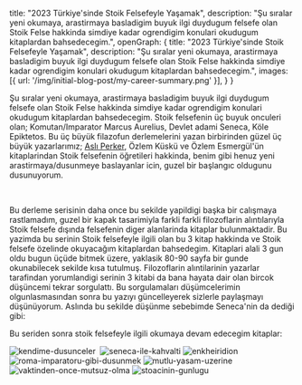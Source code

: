   title: "2023 Türkiye'sinde Stoik Felsefeyle Yaşamak",
  description: "Şu sıralar yeni okumaya, arastirmaya basladigim buyuk ilgi duydugum felsefe olan Stoik Felse hakkinda simdiye kadar ogrendigim konulari okudugum kitaplardan bahsedecegim.",
  openGraph: {
    title: "2023 Türkiye'sinde Stoik Felsefeyle Yaşamak",
    description: "Şu sıralar yeni okumaya, arastirmaya basladigim buyuk ilgi duydugum felsefe olan Stoik Felse hakkinda simdiye kadar ogrendigim konulari okudugum kitaplardan bahsedecegim.",
    images: [{ url: '/img/initial-blog-post/my-career-summary.png' }],
  }
}

Şu sıralar yeni okumaya, arastirmaya basladigim buyuk ilgi duydugum felsefe olan Stoik Felse hakkinda simdiye kadar ogrendigim konulari okudugum kitaplardan bahsedecegim.
Stoik felsefenin üç buyuk onculeri olan; Komutan/Imparator Marcus Aurelius, Devlet adami Seneca, Köle Epiktetos.
Bu üç büyük filazofun derlemelerini yazan birbirinden güzel üç büyük yazarlarımız; [Aslı Perker](http://asliperker.com), Özlem Küskü ve Özlem Esmergül'ün kitaplarindan Stoik felsefenin öğretileri hakkinda, benim gibi henuz yeni arastirmaya/dusunmeye baslayanlar icin, guzel bir başlangıc oldugunu dusunuyorum.

<div className="flex flex-col sm:flex-row items-center">
  <Image inline="true" width={400} height={400} src="/books/unutma-mutlu-bir-hayat-cok-az-seye-bagli.jpg" alt=""/>
  <Image inline="true" width={400} height={400} src="/books/gladyator-kararini-arenada-verir.jpeg" alt=""/>
  <Image inline="true" width={400} height={400} src="/books/kendisinin-efendisi-olmayan-hic-kimse-ozgur-degildir.jpg" alt=""/>
</div>

Bu derleme serisinin daha once bu sekilde yapildigi başka bir calışmaya rastlamadım, guzel bir kapak tasarimiyla farkli farkli filozoflarin alıntılarıyla Stoik felsefe dışında felsefenin diger alanlarinda kitaplar bulunmaktadir.
Bu yazimda bu serinin Stoik felsefeyle ilgili olan bu 3 kitap hakkinda ve Stoik felsefe özelinde okuyacağım kitaplardan bahsedegim. Kitaplari alali 3 gun oldu bugun üçüde bitmek üzere, yaklasik 80-90 sayfa bir gunde okunabilecek sekilde kısa tutulmuş.
Filozoflarin alıntilarinin yazarlar tarafindan yorumlandigi serinin 3 kitabi da bana hayata dair olan bircok düşüncemi tekrar sorgulattı.
Bu sorgulamaları düşümcelerimin olgunlasmasından sonra bu yazıyı güncelleyerek sizlerle paylaşmayı düşünüyorum.
Aslında bu sekilde düşünme sebebimde Seneca'nin da dediği gibi:

<Quote quoteProp="Olgunlaşmamış bir meyve sert ve yenmezken, zamanla olgunlaşır ve tatlı bir lezzete dönüşür. Biz de düşüncelerimizi zamanla olgunlaştırabilir ve daha derin anlamlar keşfedebiliriz." authorProp="Seneca"/>
<Quote quoteProp="Bilgeliğin en güzel yanı, düşüncelerimizin olgunlaşma sürecine açık olmasıdır. Her gün yeni bir fikirle uyanma şansına sahibiz ve bunu değerlendirmeliyiz." authorProp="Seneca" />

Bu seriden sonra stoik felsefeyle ilgili okumaya devam edecegim kitaplar:

<div className="flex flex-col sm:flex-row justify-center items-center flex-wrap">
  <Image inline="true" width={200} height={200} src="/books/kendime-dusunceler.jpeg" alt="kendime-dusunceler"/>
  <Image inline="true" width={200} height={200} src="/books/bilgenin-sarsilmazligi-uzerine.jpg" alt=""/>
  <Image inline="true" width={200} height={200} src="/books/seneca-ile-kahvalti.jpeg" alt="seneca-ile-kahvalti"/>
  <Image inline="true" width={200} height={200} src="/books/enkheiridion.jpg" alt="enkheiridion"/>
  <Image inline="true" width={200} height={200} src="/books/roma-imparatoru-gibi-dusunmek.jpg" alt="roma-imparatoru-gibi-dusunmek"/>
  <Image inline="true" width={200} height={200} src="/books/mutlu-yasam-uzerine.jpg" alt="mutlu-yasam-uzerine"/>
  <Image inline="true" width={200} height={200} src="/books/vaktinden-once-mutsuz-olma.jpeg" alt="vaktinden-once-mutsuz-olma"/>
  <Image inline="true" width={200} height={200} src="/books/stoacinin-gunlugu.jpeg" alt="stoacinin-gunlugu"/>
</div>

<Reading text="Düşünüyor..."/>
